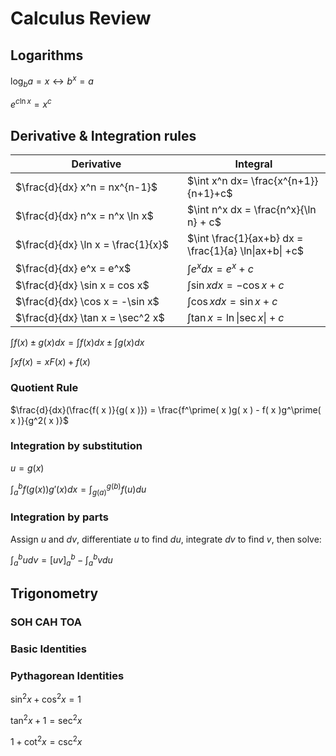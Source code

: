 # Calculus Review

## Logarithms

$\log_b a = x \leftrightarrow b^x = a$

$e^{c \ln x} = x^c$

## Derivative & Integration rules

| Derivative | Integral |
|------------|----------|
| $\frac{d}{dx} x^n = nx^{n-1}$ | $\int x^n dx= \frac{x^{n+1}}{n+1}+c$ |
| $\frac{d}{dx} n^x = n^x \ln x$ | $\int n^x dx = \frac{n^x}{\ln n} + c$ |
| $\frac{d}{dx} \ln x = \frac{1}{x}$ | $\int \frac{1}{ax+b} dx = \frac{1}{a} \ln|ax+b| +c$ |
| $\frac{d}{dx} e^x = e^x$ | $\int e^x dx = e^x + c$ |
| $\frac{d}{dx} \sin x = cos x$ | $\int \sin x dx = -\cos x + c$ |
| $\frac{d}{dx} \cos x = -\sin x$ | $\int \cos x dx = \sin x + c$ |
| $\frac{d}{dx} \tan x = \sec^2 x$ | $\int \tan x = \ln|\sec x| + c$ |

$\int f(x) \pm g(x) dx = \int f(x) dx \pm \int g(x) dx$

$\int x f(x) = x F(x) + f(x)$

### Quotient Rule 

$\frac{d}{dx}(\frac{f( x )}{g( x )}) = \frac{f^\prime( x )g( x ) - f( x )g^\prime( x )}{g^2( x )}$

### Integration by substitution

$u = g(x)$

$\int_a^b f(g(x)) g'(x) dx = \int_{g(a)}^{g(b)} f(u) du$

### Integration by parts

Assign $u$ and $dv$, differentiate $u$ to find $du$, integrate $dv$ to find $v$, then solve:

$\int_a^b u dv = \left[uv\right]_a^b - \int_a^bvdu$

## Trigonometry

### SOH CAH TOA

### Basic Identities

### Pythagorean Identities

$\sin^2x + \cos^2x = 1$

$\tan^2x + 1 = \sec^2x$

$1 + \cot^2x = \csc^2x$
